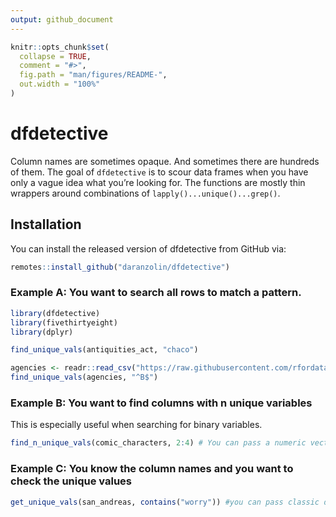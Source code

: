 ```yaml
---
output: github_document
---
```


<!-- README.md is generated from README.Rmd. Please edit that file -->

```r
knitr::opts_chunk$set(
  collapse = TRUE,
  comment = "#>",
  fig.path = "man/figures/README-",
  out.width = "100%"
)
```
# dfdetective

Column names are sometimes opaque. And sometimes there are hundreds of them. The goal of `dfdetective` is to scour data frames when you have only a vague idea what you're looking for. The functions are mostly thin wrappers around combinations of `lapply()...unique()...grep()`.

## Installation

You can install the released version of dfdetective from GitHub via:

``` r
remotes::install_github("daranzolin/dfdetective")
```

### Example A: You want to search all rows to match a pattern.

```r
library(dfdetective)
library(fivethirtyeight)
library(dplyr)

find_unique_vals(antiquities_act, "chaco")

agencies <- readr::read_csv("https://raw.githubusercontent.com/rfordatascience/tidytuesday/master/data/2019/2019-01-15/agencies.csv")
find_unique_vals(agencies, "^B$")
```

### Example B: You want to find columns with n unique variables

This is especially useful when searching for binary variables.

```r
find_n_unique_vals(comic_characters, 2:4) # You can pass a numeric vector to the n_unique argument
```

### Example C: You know the column names and you want to check the unique values

```r
get_unique_vals(san_andreas, contains("worry")) #you can pass classic dplyr select helpers, e.g. starts_with(), contains(), etc.
```
